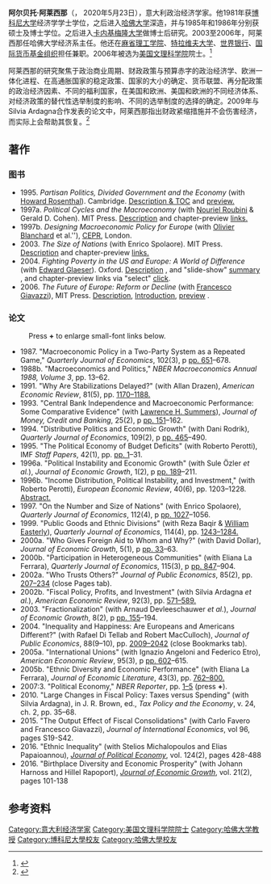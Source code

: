 {{Infobox economist
| name             = 阿尔贝托·阿莱西那<br>{{lang|it|Alberto Alesina}}
| school_tradition =
| color            =
| image            = Alberto Alesina (2013).jpg
| image_size       =
| caption          = 2013年的阿尔贝托·阿莱西那
| birth_date       = {{Birth date|1957|4|29}}
| birth_place      = [[義大利|義大利]][[帕維亞|帕維亞]]{{lang|it|{{link-en|布羅尼|Broni}}}}
| death_date       = {{Death date and age|2020|5|23|1957|5|23}}
| death_place      = [[美國|美國]][[紐約州|紐約州]][[紐約|紐約]]
| nationality      = [[義大利|義大利]]
| institution      = [[哈佛大學|哈佛大學]]
| field            = [[政治經濟學|政治經濟學]]
| alma_mater       = 哈佛大學<br>[[博科尼大學|博科尼大學]]
| influences       = [[傑佛瑞·薩克斯|傑佛瑞·薩克斯]]
| influenced       =
| contributions    =
| awards           =
| signature        = <!-- file name only -->
| repec_prefix = f | repec_id = pal207
}}

'''阿尔贝托·阿莱西那'''（{{lang|it|Alberto Alesina}}，{{bd|1957年|4月29日}} 2020年5月23日），意大利政治经济学家。他1981年获[[博科尼大学|博科尼大学]]经济学学士学位，之后进入[[哈佛大学|哈佛大学]]深造，并与1985年和1986年分别获硕士及博士学位。之后进入[[卡内基梅隆大学|卡内基梅隆大学]]做博士后研究。2003至2006年，阿莱西那任哈佛大学经济系主任。他还在[[麻省理工学院|麻省理工学院]]、[[特拉维夫大学|特拉维夫大学]]、[[世界银行|世界银行]]、[[国际货币基金组织|国际货币基金组织]]担任兼职。2006年被选为[[美国文理科学院|美国文理科学院]]院士。<ref name=AAAS>{{cite web|title=Book of Members, 1780-2010: Chapter A|url=http://www.amacad.org/publications/BookofMembers/ChapterA.pdf|publisher=American Academy of Arts and Sciences|accessdate=14 April 2011|archiveurl=https://web.archive.org/web/20110510021801/http://www.amacad.org/publications/BookofMembers/ChapterA.pdf|archivedate=2011-05-10|deadurl=no}}</ref>

阿莱西那的研究聚焦于政治商业周期、财政政策与预算赤字的政治经济学、欧洲一体化进程、在高通胀国家的稳定政策、国家的大小的确定、货币联盟、再分配政策的政治经济因素、不同的福利国家，在美国和欧洲、美国和欧洲的不同经济体系、对经济政策的替代性选举制度的影响、不同的选举制度的选择的确定。2009年与Silvia Ardagna合作发表的论文中，阿莱西那指出财政紧缩措施并不会伤害经济，而实际上会帮助其恢复。<ref>{{Cite web |url=http://www.nber.org/papers/w15438 |title=Large Changes in Fiscal Policy: Taxes Versus Spending'' |access-date=2014-10-11 |archive-date=2015-04-03 |archive-url=https://web.archive.org/web/20150403060626/http://www.nber.org/papers/w15438 |dead-url=no }}</ref>

==著作==

===图书===
* 1995. ''Partisan Politics, Divided Government and the Economy'' (with [[Howard_Rosenthal_(political_scientist)|Howard Rosenthal]]). Cambridge. [http://www.cambridge.org/catalogue/catalogue.asp?isbn=0521436206 Description & TOC] {{Wayback|url=http://www.cambridge.org/catalogue/catalogue.asp?isbn=0521436206 |date=20160304054858 }} and [https://books.google.com/books?hl=en&lr=&id=ZdWExcSkQEcC&oi=fnd&pg=PA1&dq=%22Partisan+Politics,+Divided+Government+and+the+Economy%22&ots=JqgIn4cgP3&sig=H1y3smiLTHdi4rIXsS_ACaVhSCc#v=onepage&q&f=false preview.] {{Wayback|url=https://books.google.com/books?hl=en&lr=&id=ZdWExcSkQEcC&oi=fnd&pg=PA1&dq=%22Partisan+Politics,+Divided+Government+and+the+Economy%22&ots=JqgIn4cgP3&sig=H1y3smiLTHdi4rIXsS_ACaVhSCc#v=onepage&q&f=false |date=20160428082919 }}
*  1997a. ''Political Cycles and the Macroeconomy'' (with [[Nouriel_Roubini|Nouriel Roubini]] & Gerald D. Cohen). MIT Press.  [https://web.archive.org/web/20110629141208/http://mitpress.mit.edu/catalog/item/default.asp?ttype=2&tid=5977 Description] and chapter-preview [https://books.google.com/books?hl=en&lr=&id=NAClEiUYzMwC&oi=fnd&pg=PR7&dq=&ots=20hUPdGmEI&sig=104yLs17XH_14UjG8n_PQz8GMIs#v=onepage&q&f=false links.] {{Wayback|url=https://books.google.com/books?hl=en&lr=&id=NAClEiUYzMwC&oi=fnd&pg=PR7&dq=&ots=20hUPdGmEI&sig=104yLs17XH_14UjG8n_PQz8GMIs#v=onepage&q&f=false |date=20160519034830 }}
* 1997b. ''Designing Macroeconomic Policy for Europe'' (with [[Olivier_Blanchard|Olivier Blanchard]] '' ''et al.''), [[Centre_for_Economic_Policy_Research|CEPR]], London.
* 2003. ''The Size of Nations'' (with Enrico Spolaore). MIT Press. [https://web.archive.org/web/20110629141229/http://mitpress.mit.edu/catalog/item/default.asp?ttype=2&tid=10534 Description] and chapter-preview [https://books.google.com/books?hl=en&lr=&id=NAClEiUYzMwC&oi=fnd&pg=PR7&dq=&ots=20hUPdGmEI&sig=104yLs17XH_14UjG8n_PQz8GMIs#v=onepage&q&f=false links.] {{Wayback|url=https://books.google.com/books?hl=en&lr=&id=NAClEiUYzMwC&oi=fnd&pg=PR7&dq=&ots=20hUPdGmEI&sig=104yLs17XH_14UjG8n_PQz8GMIs#v=onepage&q&f=false |date=20160519034830 }}
* 2004. ''Fighting Poverty in the US and Europe: A World of Difference'' (with [[Edward_Glaeser|Edward Glaeser]]). Oxford. [http://www.oup.com/us/catalog/general/subject/Economics/Social/?view=usa&ci=9780199286102 Description] {{Wayback|url=http://www.oup.com/us/catalog/general/subject/Economics/Social/?view=usa&ci=9780199286102 |date=20111011142828 }}, and "slide-show" [http://info.worldbank.org/etools/docs/library/139345/Fighting%20Poverty%20in%20the%20U.S.%20and%20Europe%20A%20World%20of%20Difference%20EdGlaeser.pdf summary] {{Wayback|url=http://info.worldbank.org/etools/docs/library/139345/Fighting%20Poverty%20in%20the%20U.S.%20and%20Europe%20A%20World%20of%20Difference%20EdGlaeser.pdf |date=20191116215205 }}, and chapter-preview links via "select" [https://www.questia.com/PM.qst?a=o&d=109859099 click].
* 2006. ''The Future of Europe: Reform or Decline'' (with [[Francesco_Giavazzi|Francesco Giavazzi]]), MIT Press. [https://web.archive.org/web/20111228170313/http://mitpress.mit.edu/catalog/item/default.asp?ttype=2&tid=11574 Description], [http://mitpress.mit.edu/books/chapters/0262512041intro1.pdf Introduction]{{dead link|date=January 2018 |bot=InternetArchiveBot |fix-attempted=yes }}, [https://books.google.com/books?id=88PukrpL0uIC&printsec=find&pg=PR7=#v=onepage&q&f=false preview] {{Wayback|url=https://books.google.com/books?id=88PukrpL0uIC&printsec=find&pg=PR7=#v=onepage&q&f=false |date=20160520132339 }}.

===论文===
:Press '''+''' to enlarge small-font links below.
* 1987. "Macroeconomic Policy in a Two-Party System as a Repeated Game," ''Quarterly Journal of Economics'', 102(3), p [https://www.jstor.org/pss/1884222 pp. 651]–678.
* 1988b. "Macroeconomics and Politics," ''NBER Macroeconomics Annual 1988, Volume 3'', pp. 13–62.
* 1991.  "Why Are Stabilizations Delayed?" (with Allan Drazen), ''American Economic Review'', 81(5), pp. [https://web.archive.org/web/20110726113731/http://j-bradford-delong.net/Teaching_Folder/Econ_202b_F2000/papers/Alesina_Drazen.pdf 1170–1188.]
* 1993. "Central Bank Independence and Macroeconomic Performance: Some Comparative Evidence" (with [[Lawrence_H._Summers|Lawrence H. Summers]]), ''Journal of Money, Credit and Banking'', 25(2), p [https://www.jstor.org/pss/2077833 pp. 151]–162.
* 1994. "Distributive Politics and Economic Growth" (with Dani Rodrik), ''Quarterly Journal of Economics'', 109(2), p [https://www.jstor.org/pss/2118470 pp. 465]–490.
* 1995. "The Political Economy of Budget Deficits" (with Roberto Perotti), IMF ''Staff Papers'', 42(1), pp. [https://www.jstor.org/pss/3867338 pp. 1]–31.
* 1996a. "Political Instability and Economic Growth" (with Sule Özler ''et al.''), ''Journal of Economic Growth'', 1(2),  p [https://www.jstor.org/pss/40215915 pp. 189]–211.
* 1996b. "Income Distribution, Political Instability, and Investment," (with Roberto Perotti), ''European Economic Review'', 40(6), pp. 1203–1228. [https://archive.today/20130202060806/http://www.sciencedirect.com/science?_ob=ArticleURL&_udi=B6V64-3VW8NB4-1&_user=10&_coverDate=06/30/1996&_rdoc=1&_fmt=high&_orig=search&_origin=search&_sort=d&_docanchor=&view=c&_rerunOrigin=scholar.google&_acct=C000050221&_version=1&_urlVersion=0&_userid=10&md5=3ea504aba85d82fa1e52db838e605c60&searchtype=a Abstract.]
* 1997. "On the Number and Size of Nations" (with Enrico Spolaore), ''Quarterly Journal of Economics'', 112(4),  p [https://www.jstor.org/pss/2951265 pp. 1027]–1056.
* 1999. "Public Goods and Ethnic Divisions" (with Reza Baqir & [[William_Easterly|William Easterly]]), ''Quarterly Journal of Economics'', 114(4), pp. [http://netdrive.montclair.edu/~lebelp/AlesinaPubGdsDivQJE1999.pdf 1243–1284.]{{dead link|date=January 2018 |bot=InternetArchiveBot |fix-attempted=yes }}
* 2000a. "Who Gives Foreign Aid to Whom and Why?" (with David Dollar), ''Journal of Economic Growth'', 5(1), p [https://www.jstor.org/pss/40216022 pp. 33]–63.
* 2000b. "Participation in Heterogeneous Communities" (with Eliana La Ferrara), ''Quarterly Journal of Economics'', 115(3), p [https://www.jstor.org/pss/2586898 pp. 847]–904.
* 2002a. "Who Trusts Others?" ''Journal of Public Economics'', 85(2), pp.  [https://web.archive.org/web/20120307100129/http://www.economics.harvard.edu/files/faculty/2_Who%20Trusts%20Others.pdf 207–234] (close Pages tab).
* 2002b. "Fiscal Policy, Profits, and Investment" (with Silvia Ardagna ''et al.''), ''American Economic Review'', 92(3), pp. [http://www.economics.harvard.edu/files/faculty/2_Fiscal%20Policy,%20Profits%20and%20Investment.pdf 571–589.] {{Wayback|url=http://www.economics.harvard.edu/files/faculty/2_Fiscal%20Policy,%20Profits%20and%20Investment.pdf |date=20120307100111 }}
* 2003. "Fractionalization" (with Arnaud Devleeschauwer ''et al.''), ''Journal of Economic Growth'', 8(2), p [https://www.jstor.org/pss/40215942 pp. 155]–194.
* 2004. "Inequality and Happiness: Are Europeans and Americans Different?" (with Rafael Di Tellab and Robert MacCulloch), ''Journal of Public Economics'', 88(9–10), pp. [https://web.archive.org/web/20100807100505/http://ws1.ad.economics.harvard.edu/faculty/alesina/files/Inequality%20and%20Happiness.pdf 2009–2042] (close Bookmarks tab).
* 2005a. "International Unions" (with Ignazio Angeloni and Federico Etro), ''American Economic Review'', 95(3), p [https://www.jstor.org/pss/4132731 pp. 602]–615.
* 2005b. "Ethnic Diversity and Economic Performance" (with Eliana La Ferrara), ''Journal of Economic Literature'', 43(3), pp. [https://web.archive.org/web/20100807104106/http://ws1.ad.economics.harvard.edu/faculty/alesina/files/Ethnic%20Diversity%20and%20Economic%20Performance.pdf 762–800.]
* 2007:3. "Political Economy," ''NBER Reporter'', pp. [https://www.nber.org/reporter/2007number3/2007number3.pdf 1–5] {{Wayback|url=https://www.nber.org/reporter/2007number3/2007number3.pdf |date=20200831063907 }} (press '''+''').
* 2010. "Large Changes in Fiscal Policy: Taxes versus Spending" (with Silvia Ardagna), in J. R. Brown, ed., ''Tax Policy and the Economy'', v. 24, ch. 2, pp. 35–68. {{DOI|10.1086/649828}}
* 2015. "The Output Effect of Fiscal Consolidations" (with Carlo Favero and Francesco Giavazzi), ''Journal of International Economics'', vol 96, pages S19-S42. {{DOI|10.1016/j.jinteco.2014.11.003}}
* 2016. "Ethnic Inequality" (with Stelios Michalopoulos and Elias Papaioannou), ''[[Journal_of_Political_Economy|Journal of Political Economy]]'', vol. 124(2), pages 428-488 {{DOI|10.1086/685300}}
* 2016. "Birthplace Diversity and Economic Prosperity" (with Johann Harnoss and Hillel Rapoport), ''[[Journal_of_Economic_Growth|Journal of Economic Growth]]'', vol. 21(2), pages 101-138 {{doi|10.1007/s10887-016-9127-6}}

==参考资料==
{{reflist}}

{{Authority control}}

{{DEFAULTSORT:Alesina, Alberto}}
[[Category:意大利经济学家|Category:意大利经济学家]]
[[Category:美国文理科学院院士|Category:美国文理科学院院士]]
[[Category:哈佛大学教授|Category:哈佛大学教授]]
[[Category:博科尼大學校友|Category:博科尼大學校友]]
[[Category:哈佛大學校友|Category:哈佛大學校友]]